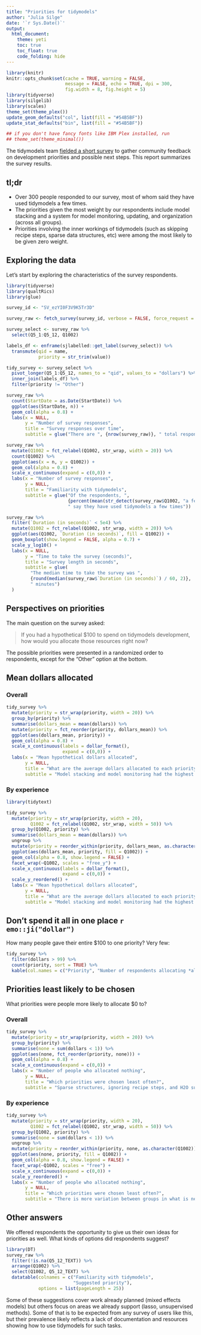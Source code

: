 ```yaml
---
title: "Priorities for tidymodels"
author: "Julia Silge"
date: '`r Sys.Date()`'
output: 
  html_document:
    theme: yeti
    toc: true
    toc_float: true
    code_folding: hide
---
```


```r
library(knitr)
knitr::opts_chunk$set(cache = TRUE, warning = FALSE, 
                      message = FALSE, echo = TRUE, dpi = 300,
                      fig.width = 8, fig.height = 5)
library(tidyverse)
library(silgelib)
library(scales)
theme_set(theme_plex())
update_geom_defaults("col", list(fill = "#54B5BF"))
update_stat_defaults("bin", list(fill = "#54B5BF"))

## if you don't have fancy fonts like IBM Plex installed, run
## theme_set(theme_minimal())
```


The tidymodels team [fielded a short survey](https://twitter.com/juliasilge/status/1254879555979849729) to gather community feedback on development priorities and possible next steps. This report summarizes the survey results.

## tl;dr

- Over 300 people responded to our survey, most of whom said they have used tidymodels a few times.
- The priorities given the most weight by our respondents include model stacking and a system for model monitoring, updating, and organization (across all groups).
- Priorities involving the inner workings of tidymodels (such as skipping recipe steps, sparse data structures, etc) were among the most likely to be given zero weight.

## Exploring the data

Let's start by exploring the characteristics of the survey respondents.

```r
library(tidyverse)
library(qualtRics)
library(glue)

survey_id <- "SV_ezYI0F3V9K5Tr3D"

survey_raw <- fetch_survey(survey_id, verbose = FALSE, force_request = TRUE)

survey_select <- survey_raw %>%
  select(Q5_1:Q5_12, Q1002)

labels_df <- enframe(sjlabelled::get_label(survey_select)) %>%
  transmute(qid = name,
            priority = str_trim(value))

tidy_survey <- survey_select %>% 
  pivot_longer(Q5_1:Q5_12, names_to = "qid", values_to = "dollars") %>% 
  inner_join(labels_df) %>%
  filter(priority != "Other")

survey_raw %>%
  count(StartDate = as.Date(StartDate)) %>%
  ggplot(aes(StartDate, n)) +
  geom_col(alpha = 0.8) +
  labs(x = NULL, 
       y = "Number of survey responses",
       title = "Survey responses over time",
       subtitle = glue("There are ", {nrow(survey_raw)}, " total responses"))

survey_raw %>%
  mutate(Q1002 = fct_relabel(Q1002, str_wrap, width = 20)) %>%
  count(Q1002) %>%
  ggplot(aes(x = n, y = Q1002)) +
  geom_col(alpha = 0.8) +
  scale_x_continuous(expand = c(0,0)) +
  labs(x = "Number of survey responses", 
       y = NULL,
       title = "Familiarity with tidymodels",
       subtitle = glue("Of the respondents, ", 
                       {percent(mean(str_detect(survey_raw$Q1002, "a few times")))}, 
                       " say they have used tidymodels a few times"))

survey_raw %>%
  filter(`Duration (in seconds)` < 5e4) %>%
  mutate(Q1002 = fct_relabel(Q1002, str_wrap, width = 20)) %>%
  ggplot(aes(Q1002, `Duration (in seconds)`, fill = Q1002)) +
  geom_boxplot(show.legend = FALSE, alpha = 0.7) +
  scale_y_log10() +
  labs(x = NULL,
       y = "Time to take the survey (seconds)",
       title = "Survey length in seconds",
       subtitle = glue(
         "The median time to take the survey was ",
         {round(median(survey_raw$`Duration (in seconds)`) / 60, 2)},
         " minutes")
  )

```


## Perspectives on priorities

The main question on the survey asked:

> If you had a hypothetical $100 to spend on tidymodels development, how would you allocate those resources right now?

The possible priorities were presented in a randomized order to respondents, except for the "Other" option at the bottom.

## Mean dollars allocated {.tabset}

### Overall

```r
tidy_survey %>%
  mutate(priority = str_wrap(priority, width = 20)) %>%
  group_by(priority) %>%
  summarise(dollars_mean = mean(dollars)) %>%
  mutate(priority = fct_reorder(priority, dollars_mean)) %>%
  ggplot(aes(dollars_mean, priority)) +
  geom_col(alpha = 0.8) +
  scale_x_continuous(labels = dollar_format(),
                     expand = c(0,0)) +
  labs(x = "Mean hypothetical dollars allocated",
       y = NULL,
       title = "What are the average dollars allocated to each priority?",
       subtitle = "Model stacking and model monitoring had the highest mean scores")
```

### By experience

```r
library(tidytext)

tidy_survey %>%
  mutate(priority = str_wrap(priority, width = 20),
         Q1002 = fct_relabel(Q1002, str_wrap, width = 50)) %>%
  group_by(Q1002, priority) %>%
  summarise(dollars_mean = mean(dollars)) %>%
  ungroup %>%
  mutate(priority = reorder_within(priority, dollars_mean, as.character(Q1002))) %>%
  ggplot(aes(dollars_mean, priority, fill = Q1002)) +
  geom_col(alpha = 0.8, show.legend = FALSE) +
  facet_wrap(~Q1002, scales = "free_y") +
  scale_x_continuous(labels = dollar_format(),
                     expand = c(0,0)) +
  scale_y_reordered() +
  labs(x = "Mean hypothetical dollars allocated",
       y = NULL,
       title = "What are the average dollars allocated to each priority?",
       subtitle = "Model stacking and model monitoring had the highest mean scores for all groups")
```

## Don't spend it all in one place `r emo::ji("dollar")`

How many people gave their entire $100 to one priority? Very few:

```r
tidy_survey %>% 
  filter(dollars > 99) %>% 
  count(priority, sort = TRUE) %>% 
  kable(col.names = c("Priority", "Number of respondents allocating *all*"))
```

## Priorities least likely to be chosen {.tabset}

What priorities were people more likely to allocate $0 to?

### Overall

```r
tidy_survey %>% 
  mutate(priority = str_wrap(priority, width = 20)) %>%
  group_by(priority) %>% 
  summarise(none = sum(dollars < 1)) %>%
  ggplot(aes(none, fct_reorder(priority, none))) +
  geom_col(alpha = 0.8) +
  scale_x_continuous(expand = c(0,0)) +
  labs(x = "Number of people who allocated nothing",
       y = NULL,
       title = "Which priorities were chosen least often?",
       subtitle = "Sparse structures, ignoring recipe steps, and H2O support were chosen less often")
```

### By experience

```r
tidy_survey %>% 
  mutate(priority = str_wrap(priority, width = 20),
         Q1002 = fct_relabel(Q1002, str_wrap, width = 50)) %>%
  group_by(Q1002, priority) %>%
  summarise(none = sum(dollars < 1)) %>%
  ungroup %>%
  mutate(priority = reorder_within(priority, none, as.character(Q1002))) %>%
  ggplot(aes(none, priority, fill = Q1002)) +
  geom_col(alpha = 0.8, show.legend = FALSE) +
  facet_wrap(~Q1002, scales = "free") +
  scale_x_continuous(expand = c(0,0)) +
  scale_y_reordered() +
  labs(x = "Number of people who allocated nothing",
       y = NULL,
       title = "Which priorities were chosen least often?",
       subtitle = "There is more variation between groups in what is never chosen than the mean allocated")
```


## Other answers

We offered respondents the opportunity to give us their own ideas for priorities as well. What kinds of options did respondents suggest?

```r
library(DT)
survey_raw %>%
  filter(!is.na(Q5_12_TEXT)) %>%
  arrange(Q1002) %>%
  select(Q1002, Q5_12_TEXT) %>%
  datatable(colnames = c("Familiarity with tidymodels",
                         "Suggested priority"),
            options = list(pageLength = 25))
```


Some of these suggestions cover work already planned (mixed effects models) but others focus on areas we already support (lasso, unsupervised methods). Some of that is to be expected from any survey of users like this, but their prevalence likely reflects a lack of documentation and resources showing how to use tidymodels for such tasks.
